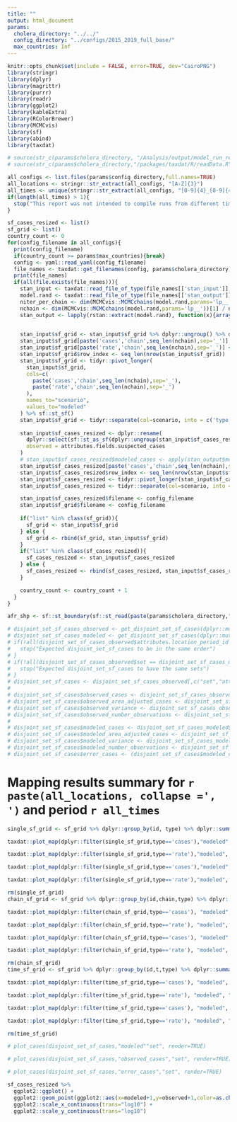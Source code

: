 ```yaml
---
title: ""
output: html_document
params:
  cholera_directory: "../../"
  config_directory: "../configs/2015_2019_full_base/"
  max_countries: Inf
---
```

```r
knitr::opts_chunk$set(include = FALSE, error=TRUE, dev="CairoPNG")
library(stringr)
library(dplyr)
library(magrittr)
library(purrr)
library(readr)
library(ggplot2)
library(kableExtra)
library(RColorBrewer)
library(MCMCvis)
library(sf)
library(abind)
library(taxdat)

# source(str_c(params$cholera_directory, "/Analysis/output/model_run_report_helpers.R"))
# source(str_c(params$cholera_directory,"/packages/taxdat/R/readData.R"))
```

```r
all_configs <- list.files(params$config_directory,full.names=TRUE)
all_locations <- stringr::str_extract(all_configs, "[A-Z]{3}")
all_times <- unique(stringr::str_extract(all_configs, "[0-9]{4}_[0-9]{4}"))
if(length(all_times) > 1){
  stop("This report was not intended to compile runs from different time ranges")
}

sf_cases_resized <- list()
sf_grid <- list()
country_count <- 0
for(config_filename in all_configs){
  print(config_filename)
  if(country_count >= params$max_countries){break}
  config <- yaml::read_yaml(config_filename)
  file_names <- taxdat::get_filenames(config, params$cholera_directory)
  print(file_names)
  if(all(file.exists(file_names))){
    stan_input <- taxdat::read_file_of_type(file_names[['stan_input']], "stan_input")
    model.rand <- taxdat::read_file_of_type(file_names[['stan_output']], "model.rand")
    niter_per_chain <- dim(MCMCvis::MCMCchains(model.rand,params='lp__',chain_num=1))[1]
    nchain <- dim(MCMCvis::MCMCchains(model.rand,params='lp__'))[1] / niter_per_chain
    stan_output <- lapply(rstan::extract(model.rand), function(x){array(x,c(niter_per_chain, nchain, dim(x)[-1]))})

    
    stan_input$sf_grid <- stan_input$sf_grid %>% dplyr::ungroup() %>% dplyr::select(t,id)
    stan_input$sf_grid[paste('cases','chain',seq_len(nchain),sep='_')] <- apply(stan_output$grid_cases, c(3,2), mean)
    stan_input$sf_grid[paste('rate','chain',seq_len(nchain),sep='_')] <- apply(exp(stan_output$log_lambda), c(3,2), mean)
    stan_input$sf_grid$row_index <- seq_len(nrow(stan_input$sf_grid))
    stan_input$sf_grid <- tidyr::pivot_longer(
      stan_input$sf_grid,
      cols=c(
        paste('cases','chain',seq_len(nchain),sep='_'),
        paste('rate','chain',seq_len(nchain),sep='_')
      ),
      names_to="scenario",
      values_to="modeled"
    ) %>% sf::st_sf()
    stan_input$sf_grid <- tidyr::separate(col=scenario, into = c('type',NA,'chain'),stan_input$sf_grid)
  
    stan_input$sf_cases_resized <- dplyr::rename(
      dplyr::select(sf::st_as_sf(dplyr::ungroup(stan_input$sf_cases_resized)), locationPeriod_id, OC_UID,TL,TR,attributes.fields.suspected_cases),
      observed = attributes.fields.suspected_cases
    )
    # stan_input$sf_cases_resized$modeled_cases <- apply(stan_output$modeled_cases,3,mean)
    stan_input$sf_cases_resized[paste('cases','chain',seq_len(nchain),sep='_')] <- apply(stan_output$modeled_cases, c(3,2), mean)
    stan_input$sf_cases_resized$row_index <- seq_len(nrow(stan_input$sf_cases_resized))
    stan_input$sf_cases_resized <- tidyr::pivot_longer(stan_input$sf_cases_resized,cols=paste('cases','chain',seq_len(nchain),sep='_'),names_to="scenario",values_to="modeled") %>% sf::st_sf()
    stan_input$sf_cases_resized <- tidyr::separate(col=scenario, into = c('type',NA,'chain'),stan_input$sf_cases_resized)

    stan_input$sf_cases_resized$filename <- config_filename
    stan_input$sf_grid$filename <- config_filename
  
    if("list" %in% class(sf_grid)){
      sf_grid <- stan_input$sf_grid
    } else {
      sf_grid <- rbind(sf_grid, stan_input$sf_grid)
    }
    if("list" %in% class(sf_cases_resized)){
      sf_cases_resized <- stan_input$sf_cases_resized
    } else {
      sf_cases_resized <- rbind(sf_cases_resized, stan_input$sf_cases_resized)
    }

    country_count <- country_count + 1
  }
}

afr_shp <- sf::st_boundary(sf::st_read(paste(params$cholera_directory,"Layers/Africa.shp",sep='/')))

# disjoint_set_sf_cases_observed <- get_disjoint_set_sf_cases(dplyr::mutate(sf_cases_resized,attributes.fields.suspected_cases = observed_cases))
# disjoint_set_sf_cases_modeled <- get_disjoint_set_sf_cases(dplyr::mutate(sf_cases_resized,attributes.fields.suspected_cases = modeled_cases))
# if(!all(disjoint_set_sf_cases_observed$attributes.location_period_id == disjoint_set_sf_cases_modeled$attributes.location_period_id,na.rm=TRUE)){
#   stop("Expected disjoint_set_sf_cases to be in the same order")
# }
# if(!all(disjoint_set_sf_cases_observed$set == disjoint_set_sf_cases_modeled$set,na.rm=TRUE)){
#   stop("Expected disjoint_set_sf_cases to have the same sets")
# }
# disjoint_set_sf_cases <- disjoint_set_sf_cases_observed[,c("set","attributes.location_period_id")]
# 
# disjoint_set_sf_cases$observed_cases <- disjoint_set_sf_cases_observed$cases
# disjoint_set_sf_cases$observed_area_adjusted_cases <- disjoint_set_sf_cases_observed$area_adjusted_cases
# disjoint_set_sf_cases$observed_variance <- disjoint_set_sf_cases_observed$variance
# disjoint_set_sf_cases$observed_number_observations <- disjoint_set_sf_cases_observed$observations
# 
# disjoint_set_sf_cases$modeled_cases <- disjoint_set_sf_cases_modeled$cases
# disjoint_set_sf_cases$modeled_area_adjusted_cases <- disjoint_set_sf_cases_modeled$area_adjusted_cases
# disjoint_set_sf_cases$modeled_variance <- disjoint_set_sf_cases_modeled$variance
# disjoint_set_sf_cases$modeled_number_observations <- disjoint_set_sf_cases_modeled$observations
# disjoint_set_sf_cases$error_cases <- (disjoint_set_sf_cases$modeled_cases - disjoint_set_sf_cases$observed_cases)
```

# Mapping results summary for `r paste(all_locations, collapse =', ')` and period `r all_times`

```r
single_sf_grid <- sf_grid %>% dplyr::group_by(id, type) %>% dplyr::summarize(modeled = mean(modeled), geometry = unique(geom)) %>% dplyr::ungroup()
```

```r
taxdat::plot_map(dplyr::filter(single_sf_grid,type=='cases'),"modeled", facet_column='type', colorscale_type = 'cases', render=TRUE, plot_border = afr_shp)
```

```r
taxdat::plot_map(dplyr::filter(single_sf_grid,type=='rate'),"modeled", facet_column='type', colorscale_type = 'rates', render=TRUE, plot_border = afr_shp)
```

```r
taxdat::plot_map(dplyr::filter(single_sf_grid,type=='cases'),"modeled", facet_column='type', colorscale_type = 'cases', render=TRUE, plot_border = afr_shp, use_log=TRUE)
```

```r
taxdat::plot_map(dplyr::filter(single_sf_grid,type=='rate'),"modeled", facet_column='type', colorscale_type = 'rates', render=TRUE, plot_border = afr_shp, use_log=TRUE)
```

```r
rm(single_sf_grid)
chain_sf_grid <- sf_grid %>% dplyr::group_by(id,chain,type) %>% dplyr::summarize(modeled = mean(modeled), geometry = unique(geom)) %>% dplyr::ungroup()
```

```r
taxdat::plot_map(dplyr::filter(chain_sf_grid,type=='cases'), "modeled", "chain", colorscale_type = 'cases', render=TRUE, plot_border = afr_shp)
```

```r
taxdat::plot_map(dplyr::filter(chain_sf_grid,type=='rate'), "modeled", "chain", colorscale_type = 'rates', render=TRUE, plot_border = afr_shp)
```

```r
taxdat::plot_map(dplyr::filter(chain_sf_grid,type=='cases'), "modeled", "chain", colorscale_type = 'cases', render=TRUE, plot_border = afr_shp, use_log = TRUE)
```

```r
taxdat::plot_map(dplyr::filter(chain_sf_grid,type=='rate'), "modeled", "chain", colorscale_type = 'rates', render=TRUE, plot_border = afr_shp, use_log = TRUE)
```

```r
rm(chain_sf_grid)
time_sf_grid <- sf_grid %>% dplyr::group_by(id,t,type) %>% dplyr::summarize(modeled = mean(modeled), geometry = unique(geom)) %>% dplyr::ungroup()
```

```r
taxdat::plot_map(dplyr::filter(time_sf_grid,type=='cases'), "modeled", "t", colorscale_type = 'cases', render=TRUE, plot_border = afr_shp)
```

```r
taxdat::plot_map(dplyr::filter(time_sf_grid,type=='rate'), "modeled", "t", colorscale_type = 'rates', render=TRUE, plot_border = afr_shp)
```

```r
taxdat::plot_map(dplyr::filter(time_sf_grid,type=='cases'), "modeled", "t", colorscale_type = 'cases', render=TRUE, plot_border = afr_shp, use_log = TRUE)
```

```r
taxdat::plot_map(dplyr::filter(time_sf_grid,type=='rate'), "modeled", "t", colorscale_type = 'rates', render=TRUE, plot_border = afr_shp, use_log = TRUE)
```

```r
rm(time_sf_grid)
```

```r
# plot_cases(disjoint_set_sf_cases,"modeled""set", render=TRUE)
```

```r
# plot_cases(disjoint_set_sf_cases,"observed_cases","set", render=TRUE)
```

```r
# plot_cases(disjoint_set_sf_cases,"error_cases","set", render=TRUE)
```

```r
sf_cases_resized %>%
  ggplot2::ggplot() +
  ggplot2::geom_point(ggplot2::aes(x=modeled+1,y=observed+1,color=as.character(chain))) +
  ggplot2::scale_x_continuous(trans="log10") +
  ggplot2::scale_y_continuous(trans="log10")
```
